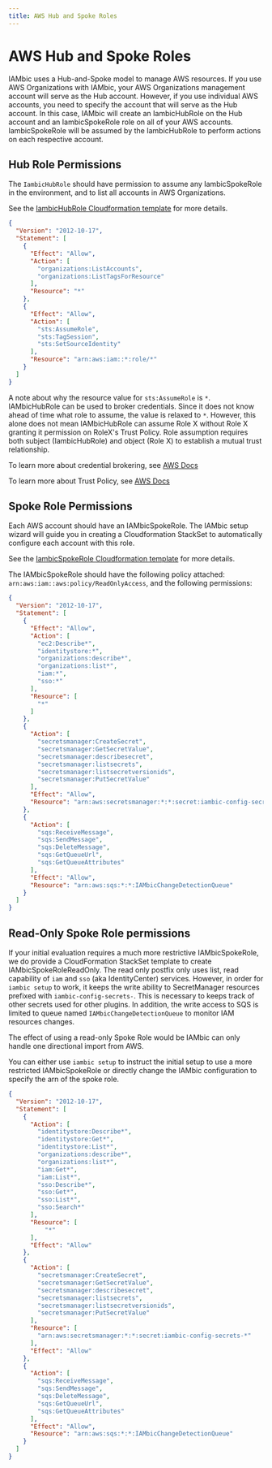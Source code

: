```yaml
---
title: AWS Hub and Spoke Roles
---
```


# AWS Hub and Spoke Roles

IAMbic uses a Hub-and-Spoke model to manage AWS resources. If you use AWS Organizations with IAMbic,
your AWS Organizations management account will serve as the Hub account. However, if you use individual AWS accounts,
you need to specify the account that will serve as the Hub account. In this case, IAMbic will create an
IambicHubRole on the Hub account and an IambicSpokeRole role on all of your AWS accounts. IambicSpokeRole will be
assumed by the IambicHubRole to perform actions on each respective account.

## Hub Role Permissions

The `IambicHubRole` should have permission to assume any IambicSpokeRole
in the environment, and to list all accounts in AWS Organizations.

See the [IambicHubRole Cloudformation template](https://github.com/noqdev/iambic/blob/main/iambic/plugins/v0_1_0/aws/cloud_formation/templates/IambicHubRole.yml)
for more details.

```json
{
  "Version": "2012-10-17",
  "Statement": [
    {
      "Effect": "Allow",
      "Action": [
        "organizations:ListAccounts",
        "organizations:ListTagsForResource"
      ],
      "Resource": "*"
    },
    {
      "Effect": "Allow",
      "Action": [
        "sts:AssumeRole",
        "sts:TagSession",
        "sts:SetSourceIdentity"
      ],
      "Resource": "arn:aws:iam::*:role/*"
    }
  ]
}
```

A note about why the resource value for `sts:AssumeRole` is `*`. IAMbicHubRole can be used to broker credentials. Since it does not know ahead of time what role to assume, the value is relaxed to `*`. However, this alone does not mean IAMbicHubRole can assume Role X without Role X granting it permission on RoleX's Trust Policy. Role assumption requires both subject (IambicHubRole) and object (Role X) to establish a mutual trust relationship.

To learn more about credential brokering, see [AWS Docs](https://docs.aws.amazon.com/IAM/latest/UserGuide/id_roles_providers_enable-console-custom-url.html)

To learn more about Trust Policy, see [AWS Docs](https://docs.aws.amazon.com/IAM/latest/UserGuide/id_roles_terms-and-concepts.html)

## Spoke Role Permissions

Each AWS account should have an IAMbicSpokeRole.
The IAMbic setup wizard will guide you in creating a Cloudformation StackSet to automatically configure each
account with this role.

See the [IambicSpokeRole Cloudformation template](https://github.com/noqdev/iambic/blob/main/iambic/plugins/v0_1_0/aws/cloud_formation/templates/IambicSpokeRole.yml)
for more details.

The IAMbicSpokeRole should have the following policy attached: `arn:aws:iam::aws:policy/ReadOnlyAccess`,
and the following permissions:


```json
{
  "Version": "2012-10-17",
  "Statement": [
    {
      "Effect": "Allow",
      "Action": [
        "ec2:Describe*",
        "identitystore:*",
        "organizations:describe*",
        "organizations:list*",
        "iam:*",
        "sso:*"
      ],
      "Resource": [
        "*"
      ]
    },
    {
      "Action": [
        "secretsmanager:CreateSecret",
        "secretsmanager:GetSecretValue",
        "secretsmanager:describesecret",
        "secretsmanager:listsecrets",
        "secretsmanager:listsecretversionids",
        "secretsmanager:PutSecretValue"
      ],
      "Effect": "Allow",
      "Resource": "arn:aws:secretsmanager:*:*:secret:iambic-config-secrets-*"
    },
    {
      "Action": [
        "sqs:ReceiveMessage",
        "sqs:SendMessage",
        "sqs:DeleteMessage",
        "sqs:GetQueueUrl",
        "sqs:GetQueueAttributes"
      ],
      "Effect": "Allow",
      "Resource": "arn:aws:sqs:*:*:IAMbicChangeDetectionQueue"
    }
  ]
}
```

## Read-Only Spoke Role permissions

If your initial evaluation requires a much more restrictive IAMbicSpokeRole, we do provide a CloudFormation
StackSet template to create IAMbicSpokeRoleReadOnly. The read only postfix only uses list, read capability of
`iam` and `sso` (aka IdentityCenter) services. However, in order for `iambic setup` to work, it keeps the
write ability to SecretManager resources prefixed with `iambic-config-secrets-`. This is necessary to keeps
track of other secrets used for other plugins. In addition, the write access to SQS is limited to queue
named `IAMbicChangeDetectionQueue` to monitor IAM resources changes.

The effect of using a read-only Spoke Role would be IAMbic can only handle one directional import from AWS.

You can either use `iambic setup` to instruct the initial setup to use a more restricted IAMbicSpokeRole or
directly change the IAMbic configuration to specify the arn of the spoke role.

```json
{
  "Version": "2012-10-17",
  "Statement": [
    {
      "Action": [
        "identitystore:Describe*",
        "identitystore:Get*",
        "identitystore:List*",
        "organizations:describe*",
        "organizations:list*",
        "iam:Get*",
        "iam:List*",
        "sso:Describe*",
        "sso:Get*",
        "sso:List*",
        "sso:Search*"
      ],
      "Resource": [
          "*"
      ],
      "Effect": "Allow"
    },
    {
      "Action": [
        "secretsmanager:CreateSecret",
        "secretsmanager:GetSecretValue",
        "secretsmanager:describesecret",
        "secretsmanager:listsecrets",
        "secretsmanager:listsecretversionids",
        "secretsmanager:PutSecretValue"
      ],
      "Resource": [
        "arn:aws:secretsmanager:*:*:secret:iambic-config-secrets-*"
      ],
      "Effect": "Allow"
    },
    {
      "Action": [
        "sqs:ReceiveMessage",
        "sqs:SendMessage",
        "sqs:DeleteMessage",
        "sqs:GetQueueUrl",
        "sqs:GetQueueAttributes"
      ],
      "Effect": "Allow",
      "Resource": "arn:aws:sqs:*:*:IAMbicChangeDetectionQueue"
    }
  ]
}
```